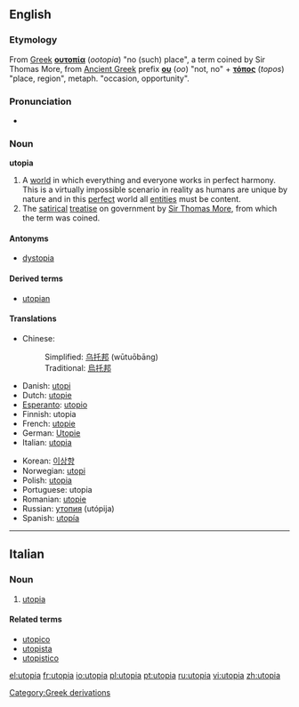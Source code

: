 ==English==
===Etymology===
From [[Greek]] '''[[ουτοπία]]''' (''ootopia'') "no (such) place", a term coined by Sir Thomas More, from [[Ancient Greek]] prefix '''[[ου]]''' (''oo'') "not, no" + '''[[τόπος]]''' (''topos'') "place, region", metaph. "occasion, opportunity".

===Pronunciation===
*{{IPA|/juˈtopiə/}}

===Noun===
'''utopia'''
# A [[world]] in which everything and everyone works in perfect harmony. This is a virtually impossible scenario in reality as humans are unique by nature and in this [[perfect]] world all [[entities]] must be content. 
# The [[satirical]] [[treatise]] on government by [[w:Thomas More|Sir Thomas More]], from which the term was coined.

====Antonyms====
*[[dystopia]]

====Derived terms====
*[[utopian]]

====Translations====
{{top}}
*Chinese:
*:Simplified: [[乌托邦]] (wūtuōbāng)
*:Traditional: [[烏托邦]]
*Danish: [[utopi]]
*Dutch: [[utopie]]
*[[Esperanto]]: [[utopio]]
*Finnish: utopia
*French: [[utopie]] {{f}}
*German: [[Utopie]] {{f}}
*Italian: [[utopia#Italian|utopia]] {{f}}
{{mid}}
*Korean: [[이상향]]
*Norwegian: [[utopi]] {{m}}
*Polish: [[utopia]] {{f}}
*Portuguese: utopia
*Romanian: [[utopie]] {{f}}
*Russian: [[утопия]] (utópija) {{f}}
*Spanish: [[utopía]] {{f}}
{{bottom}}

[[Category:Greek derivations]]
----


==Italian==
{{wikipedia|lang=it}}
===Noun===
{{it-noun|utopi|f|a|e}}

# [[utopia#English|utopia]]

====Related terms====
*[[utopico]]
*[[utopista]]
*[[utopistico]] 

[[el:utopia]]
[[fr:utopia]]
[[io:utopia]]
[[pl:utopia]]
[[pt:utopia]]
[[ru:utopia]]
[[vi:utopia]]
[[zh:utopia]]